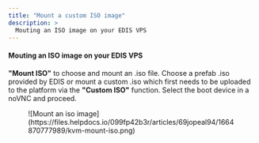 ```yaml
---
title: "Mount a custom ISO image"
description: >
  Mouting an ISO image on your EDIS VPS
---
```


#### Mouting an ISO image on your EDIS VPS

**"Mount ISO"** to choose and mount an .iso file. Choose a prefab .iso provided by EDIS or mount a custom .iso which first needs to be uploaded to the platform via the **"Custom ISO"** function. Select the boot device in a noVNC and proceed.

<figure>![Mount an iso image](https://files.helpdocs.io/099fp42b3r/articles/69jopeal94/1664870777989/kvm-mount-iso.png)</figure>